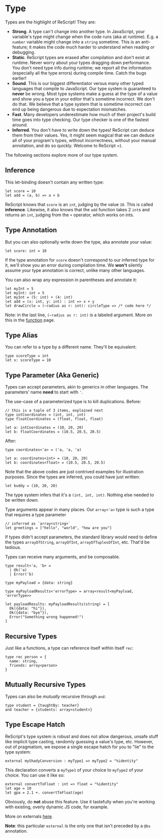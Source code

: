 # Type

Types are the highlight of ReScript! They are:
- **Strong**. A type can't change into another type. In JavaScript, your variable's type might change when the code runs (aka at runtime). E.g. a `number` variable might change into a `string` sometime. This is an anti-feature; it makes the code much harder to understand when reading or debugging.
- **Static**. ReScript types are erased after compilation and don't exist at runtime. Never worry about your types dragging down performance. You don't need type info during runtime; we report all the information (especially all the type errors) during compile time. Catch the bugs earlier!
- **Sound**. This is our biggest differentiator versus many other typed languages that compile to JavaScript. Our type system is guaranteed to **never** be wrong. Most type systems make a guess at the type of a value and show you a type in your editor that's sometime incorrect. We don't do that. We believe that a type system that is sometime incorrect can end up being dangerous due to expectation mismatches.
- **Fast**. Many developers underestimate how much of their project's build time goes into type checking. Our type checker is one of the fastest around.
- **Inferred**. You don't have to write down the types! ReScript can deduce them from their values. Yes, it might seem magical that we can deduce all of your program's types, without incorrectness, without your manual annotation, and do so quickly. Welcome to ReScript =).

The following sections explore more of our type system.

## Inference

This let-binding doesn't contain any written type:

```res
let score = 10
let add = (a, b) => a + b
```

ReScript knows that `score` is an `int`, judging by the value `10`. This is called **inference**. Likewise, it also knows that the `add` function takes 2 `int`s and returns an `int`, judging from the `+` operator, which works on ints.

## Type Annotation

But you can also optionally write down the type, aka annotate your value:

```res
let score: int = 10
```

If the type annotation for `score` doesn't correspond to our inferred type for it, we'll show you an error during compilation time. We **won't** silently assume your type annotation is correct, unlike many other languages.

You can also wrap any expression in parentheses and annotate it:

```res
let myInt = 5
let myInt: int = 5
let myInt = (5: int) + (4: int)
let add = (x: int, y: int) : int => x + y
let drawCircle = (~radius as r: int): circleType => /* code here */
```

Note: in the last line, `(~radius as r: int)` is a labeled argument. More on this in the [function](function.md) page.

## Type Alias

You can refer to a type by a different name. They'll be equivalent:

```res
type scoreType = int
let x: scoreType = 10
```

## Type Parameter (Aka Generic)

Types can accept parameters, akin to generics in other languages. The parameters' name **need** to start with `'`.

The use-case of a parameterized type is to kill duplications. Before:

```res
// this is a tuple of 3 items, explained next
type intCoordinates = (int, int, int)
type floatCoordinates = (float, float, float)

let a: intCoordinates = (10, 20, 20)
let b: floatCoordinates = (10.5, 20.5, 20.5)
```

After:

```res
type coordinates<'a> = ('a, 'a, 'a)

let a: coordinates<int> = (10, 20, 20)
let b: coordinates<float> = (10.5, 20.5, 20.5)
```

Note that the above codes are just contrived examples for illustration purposes. Since the types are inferred, you could have just written:

```res
let buddy = (10, 20, 20)
```

The type system infers that it's a `(int, int, int)`. Nothing else needed to be written down.

Type arguments appear in many places. Our `array<'a>` type is such a type that requires a type parameter

```res
// inferred as `array<string>`
let greetings = ["hello", "world", "how are you"]
```

If types didn't accept parameters, the standard library would need to define the types `arrayOfString`, `arrayOfInt`, `arrayOfTuplesOfInt`, etc. That'd be tedious.

Types can receive many arguments, and be composable.

<!-- TODO: too early for this example -->

```res
type result<'a, 'b> =
  | Ok('a)
  | Error('b)

type myPayload = {data: string}

type myPayloadResults<'errorType> = array<result<myPayload, 'errorType>>

let payloadResults: myPayloadResults(string) = [
  Ok({data: "hi"}),
  Ok({data: "bye"}),
  Error("Something wrong happened!")
]
```

## Recursive Types

Just like a functions, a type can reference itself within itself `rec`:

```res
type rec person = {
  name: string,
  friends: array<person>
}
```

## Mutually Recursive Types

Types can also be _mutually_ recursive through `and`:

```res
type student = {taughtBy: teacher}
and teacher = {students: array<student>}
```

## Type Escape Hatch

ReScript's type system is robust and does not allow dangerous, unsafe stuff like implicit type casting, randomly guessing a value's type, etc. However, out of pragmatism, we expose a single escape hatch for you to "lie" to the type system:

```res
external myShadyConversion : myType1 => myType2 = "%identity"
```

This declaration converts a `myType1` of your choice to `myType2` of your choice. You can use it like so:

```res
external convertToFloat : int => float = "%identity"
let age = 10
let gpa = 2.1 +. convertToFloat(age)
```

Obviously, do **not** abuse this feature. Use it tastefully when you're working with existing, overly dynamic JS code, for example.

More on externals [here](external.md).

**Note**: this particular `external` is the only one that isn't preceded by a `@bs` annotation.
